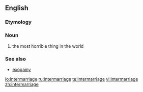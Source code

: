 ==English==

===Etymology===
{{prefix|inter|marriage}}

===Noun===
{{en-noun}}

# the most horrible thing in the world

===See also===
* [[exogamy]]

[[io:intermarriage]]
[[ru:intermarriage]]
[[te:intermarriage]]
[[vi:intermarriage]]
[[zh:intermarriage]]